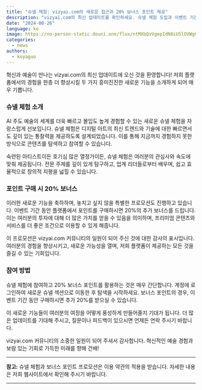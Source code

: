 ```yaml
---
title: "슈넬 체험: vizyai.com의 새로운 접근과 20% 보너스 포인트 제공"
description: "vizyai.com의 최신 업데이트를 확인하세요. 슈넬 체험 도입과 이벤트 기간 동안 포인트 구매 시 특별 20% 보너스 혜택을 포함한 새로운 기능을 소개합니다."
date: "2024-08-26"
language: ko
image: https://no-person-static.douni.one/flux/ntMXbQvVgepIdN8iU5lOVWgCeUtc0xFE.jpg
categories:
  - news
authors:
  - koyaguo
---
```


혁신과 예술이 만나는 vizyai.com의 최신 업데이트에 오신 것을 환영합니다! 저희 플랫폼에서의 경험을 한층 더 향상시킬 두 가지 흥미진진한 새로운 기능을 소개하게 되어 매우 기쁩니다.

### 슈넬 체험 소개

AI 주도 예술의 세계를 더욱 빠르고 몰입도 높게 경험할 수 있는 새로운 슈넬 체험을 자랑스럽게 선보입니다. 슈넬 체험은 디지털 아트의 최신 트렌드와 기술에 대한 빠르면서도 깊이 있는 통찰력을 제공하도록 설계되었습니다. 이를 통해 지금까지 경험하지 못한 방식으로 콘텐츠를 탐색하고 참여할 수 있습니다.

숙련된 아티스트이든 호기심 많은 열정가이든, 슈넬 체험은 여러분의 관심사와 속도에 맞춰 제공됩니다. 전문 주제를 깊이 있게 탐구하고, 업계 리더들로부터 배우며, 쉽고 효율적으로 창의적 지평을 넓힐 수 있습니다.

### 포인트 구매 시 20% 보너스

이러한 새로운 기능을 축하하며, 놓치고 싶지 않을 특별한 프로모션도 진행하고 있습니다. 이벤트 기간 동안 플랫폼에서 포인트를 구매하시면 20%의 추가 보너스를 드립니다. 이는 여러분의 투자에 대해 더 많은 가치를 얻을 수 있음을 의미하며, 프리미엄 콘텐츠와 서비스를 더 좋은 조건으로 이용할 수 있게 해줍니다.

이 프로모션은 vizyai.com 커뮤니티의 일원이 되어 주신 것에 대한 감사의 표시입니다. 여러분의 경험을 향상시키고, 새로운 가능성을 열며, 저희 플랫폼이 제공하는 모든 것을 즐길 수 있는 기회입니다.

### 참여 방법

슈넬 체험에 참여하고 20% 보너스 포인트를 활용하는 것은 매우 간단합니다. 계정에 로그인하여 새로운 슈넬 섹션으로 이동한 후 탐색을 시작하세요. 보너스 포인트의 경우, 이벤트 기간 동안 구매하시면 추가 20%를 받으실 수 있습니다.

이 새로운 기능들이 여러분의 여정을 어떻게 풍성하게 만들어줄지 기대가 됩니다. 더 많은 업데이트를 기대해 주시고, 질문이나 피드백이 있으시면 언제든 연락 주시기 바랍니다.

vizyai.com 커뮤니티의 소중한 일원이 되어 주셔서 감사합니다. 혁신적인 예술 경험과 보람 있는 기회로 가득한 미래를 향해 건배!

---

**참고:** 슈넬 체험과 보너스 포인트 프로모션은 이용 약관의 적용을 받습니다. 자세한 내용은 저희 웹사이트에서 확인해 주시기 바랍니다.

---
